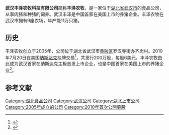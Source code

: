 {{refimprove|time=2013-10-08T04:06:50+00:00}}
{{Infobox company
| name                = 武汉丰泽农牧科技有限公司
| name_en            = Tianli Agritech, Inc.
| type                = [[上市公司|上市公司]]（{{Nasdaq|OINK}}）
| foundation= {{Start date|2005}}
| key_people= 李汉英
| homepage =
}}
'''武汉丰泽农牧科技有限公司'''简称'''丰泽农牧'''，是一家位于[[湖北省|湖北省]][[武汉市|武汉市]]的食品公司，从事肉猪和种猪的饲养。武汉丰泽是中国首家在美国上市的养猪企业。丰泽农牧在武汉市拥有9座农场，年产能11万只猪。

==历史==
丰泽农牧创立于2005年，公司位于湖北省武汉市[[黄陂区|黄陂区]]罗汉寺街办齐岗村。2010年7月20日在美国[[纳斯达克|纳斯达克]]挂牌交易<ref>{{Cite web |url=http://roll.sohu.com/20130822/n384847553.shtml |title=武汉丰泽农牧科技有限公司奋斗8年成功在美国纳斯达克上市 |access-date=2013-10-08 |archive-date=2016-03-04 |archive-url=https://web.archive.org/web/20160304222631/http://roll.sohu.com/20130822/n384847553.shtml |dead-url=no }}</ref>，共发行200万股，每股6美元。丰泽农牧由此成为武汉首家在纳斯达克主板首发上市企业，也是中国首家在美国上市的养猪企业<ref>{{Cite web |url=http://whcb.cjn.cn/html/2013-10/08/content_5230550.htm |title=东湖创业中心认购丰泽农牧近两成股权 |accessdate=2013-10-08 |archive-date=2015-06-10 |archive-url=https://web.archive.org/web/20150610211706/http://whcb.cjn.cn/html/2013-10/08/content_5230550.htm |dead-url=no }}</ref>。

== 参考文献 ==
{{reflist}}

[[Category:湖北食品公司|Category:湖北食品公司]]
[[Category:武汉公司|Category:武汉公司]]
[[Category:湖北上市公司|Category:湖北上市公司]]
[[Category:2005年成立的公司|Category:2005年成立的公司]]
[[Category:2010年首次公開募股|Category:2010年首次公開募股]]